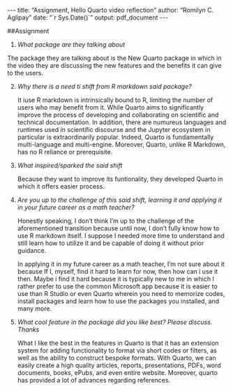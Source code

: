 \-\--
title: "Assignment, Hello Quarto video reflection"
author: "Romilyn C. Aglipay"
date: "\`r Sys.Date()\`"
output: pdf_document
\-\--


##Assignment

1.  *What package are they talking about*

The package they are talking about is the New Quarto package in which in the video they are discussing the new features and the benefits it can give to the users.

2.  *Why there is a need ti shift from R markdown said package?*

    It iuse R markdown is intrinsically bound to R, limiting the number of users who may benefit from it. While Quarto aims to significantly improve the process of developing and collaborating on scientific and technical documentation. In addition, there are numureus languages and runtimes used in scientific discourse and the Jupyter ecosystem in particular is extraordinarily popular. Indeed, Quarto is fundamentally multi-language and multi-engine. Moreover, Quarto, unlike R Markdown, has no R reliance or prerequisite.

3. *What inspired/sparked the said shift*

    Because they want to improve its funtionality, they developed Quarto in which it offers easier process.

4. *Are you up to the challenge of this said shift, learning it and applying it in your future career as a math teacher?*

    Honestly speaking, I don't think I'm up to the challenge of the aforementioned transition because until now, I don't fully know how to use R markdown itself. I suppose I needed more time to understand and still learn how to utilize it and be capable of doing it without prior guidance.

    In applying it in my future career as a math teacher, I'm not sure about it because If I, myself, find it hard to learn for now, then how can i use it then. Maybe i find it hard because it is typically new to me in which I rather prefer to use the common Microsoft app because it is easier to use than R Studio or even Quarto wherein you need to memorize codes, install packages and learn how to use the packages you installed, and many more.

5.  *What cool feature in the package did you like best? Please discuss. Thanks*
   
    What I like the best in the features in Quarto is that it has an extension system for adding functionality to format via short codes or filters, as well as the ability to construct bespoke formats. With Quarto, we can easily create a high quality articles, reports, presentations, PDFs, word documents, books, ePubs, and even entire website. Moreover, quarto has provided a lot of advances regarding references.
